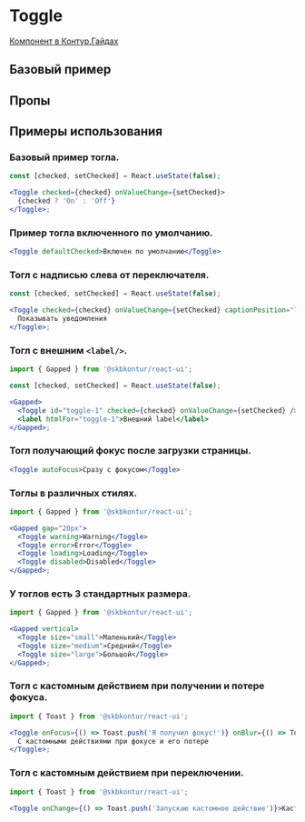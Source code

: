 
<Meta of={ToggleStories} />

# Toggle

[Компонент в Контур.Гайдах](https)

## Базовый пример

<Primary />

## Пропы

<Controls />

## Примеры использования

### Базовый пример тогла.

```jsx harmony
const [checked, setChecked] = React.useState(false);

<Toggle checked={checked} onValueChange={setChecked}>
  {checked ? 'On' : 'Off'}
</Toggle>;
```

### Пример тогла включенного по умолчанию.

```jsx harmony
<Toggle defaultChecked>Включен по умолчанию</Toggle>
```

### Тогл с надписью слева от переключателя.

```jsx harmony
const [checked, setChecked] = React.useState(false);

<Toggle checked={checked} onValueChange={setChecked} captionPosition="left">
  Показывать уведомления
</Toggle>;
```

### Тогл с внешним `<label/>`.

```jsx harmony
import { Gapped } from '@skbkontur/react-ui';

const [checked, setChecked] = React.useState(false);

<Gapped>
  <Toggle id="toggle-1" checked={checked} onValueChange={setChecked} />
  <label htmlFor="toggle-1">Внешний label</label>
</Gapped>;
```

### Тогл получающий фокус после загрузки страницы.

```jsx harmony
<Toggle autoFocus>Сразу с фокусом</Toggle>
```

### Тоглы в различных стилях.

```jsx harmony
import { Gapped } from '@skbkontur/react-ui';

<Gapped gap="20px">
  <Toggle warning>Warning</Toggle>
  <Toggle error>Error</Toggle>
  <Toggle loading>Loading</Toggle>
  <Toggle disabled>Disabled</Toggle>
</Gapped>;
```

### У тоглов есть 3 стандартных размера.

```jsx harmony
import { Gapped } from '@skbkontur/react-ui';

<Gapped vertical>
  <Toggle size="small">Маленький</Toggle>
  <Toggle size="medium">Средний</Toggle>
  <Toggle size="large">Большой</Toggle>
</Gapped>;
```

### Тогл с кастомным действием при получении и потере фокуса.

```jsx harmony
import { Toast } from '@skbkontur/react-ui';

<Toggle onFocus={() => Toast.push('Я получил фокус!')} onBlur={() => Toast.push('И потерял его...')}>
  С кастомными действиями при фокусе и его потере
</Toggle>;
```

### Тогл с кастомным действием при переключении.

```jsx harmony
import { Toast } from '@skbkontur/react-ui';

<Toggle onChange={() => Toast.push('Запускаю кастомное действие')}>Кастомное действие при переключении</Toggle>;
```
